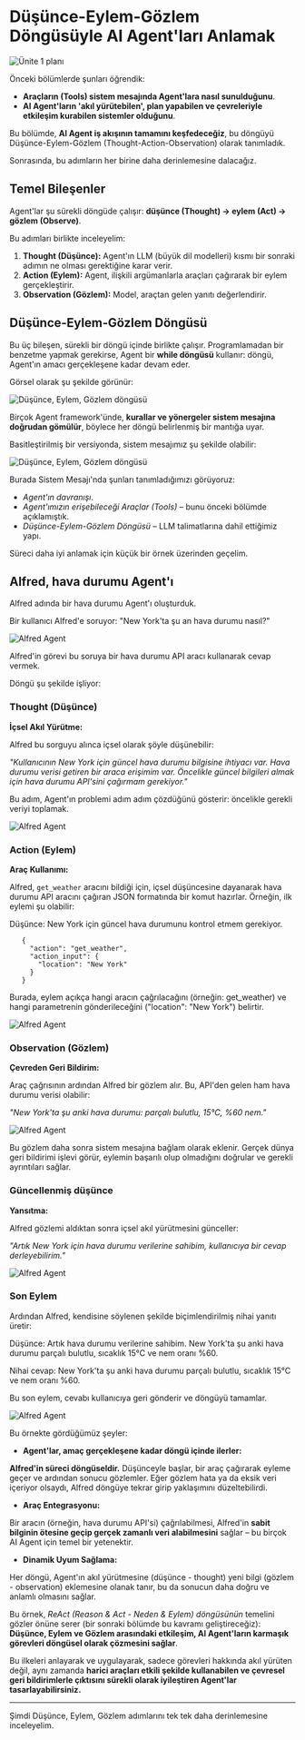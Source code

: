 # Düşünce-Eylem-Gözlem Döngüsüyle AI Agent'ları Anlamak

<img src="https://huggingface.co/datasets/agents-course/course-images/resolve/main/en/unit1/whiteboard-check-3.jpg" alt="Ünite 1 planı"/>

Önceki bölümlerde şunları öğrendik:

- **Araçların (Tools) sistem mesajında Agent'lara nasıl sunulduğunu**.
- **AI Agent'ların 'akıl yürütebilen', plan yapabilen ve çevreleriyle etkileşim kurabilen sistemler olduğunu**.

Bu bölümde, **AI Agent iş akışının tamamını keşfedeceğiz**, bu döngüyü Düşünce-Eylem-Gözlem (Thought-Action-Observation) olarak tanımladık. 

Sonrasında, bu adımların her birine daha derinlemesine dalacağız.


## Temel Bileşenler

Agent'lar şu sürekli döngüde çalışır: **düşünce (Thought) → eylem (Act) → gözlem (Observe)**.

Bu adımları birlikte inceleyelim:

1. **Thought (Düşünce):** Agent'ın LLM (büyük dil modelleri) kısmı bir sonraki adımın ne olması gerektiğine karar verir.
2. **Action (Eylem):** Agent, ilişkili argümanlarla araçları çağırarak bir eylem gerçekleştirir.
3. **Observation (Gözlem):** Model, araçtan gelen yanıtı değerlendirir.

## Düşünce-Eylem-Gözlem Döngüsü

Bu üç bileşen, sürekli bir döngü içinde birlikte çalışır. Programlamadan bir benzetme yapmak gerekirse, Agent bir **while döngüsü** kullanır: döngü, Agent'ın amacı gerçekleşene kadar devam eder.

Görsel olarak şu şekilde görünür:

<img src="https://huggingface.co/datasets/agents-course/course-images/resolve/main/en/unit1/AgentCycle.gif" alt="Düşünce, Eylem, Gözlem döngüsü"/>

Birçok Agent framework'ünde, **kurallar ve yönergeler sistem mesajına doğrudan gömülür**, böylece her döngü belirlenmiş bir mantığa uyar.

Basitleştirilmiş bir versiyonda, sistem mesajımız şu şekilde olabilir:

<img src="https://huggingface.co/datasets/agents-course/course-images/resolve/main/en/unit1/system_prompt_cycle.png" alt="Düşünce, Eylem, Gözlem döngüsü"/>

Burada Sistem Mesajı'nda şunları tanımladığımızı görüyoruz:

- *Agent'ın davranışı*.
- *Agent'ımızın erişebileceği Araçlar (Tools)* – bunu önceki bölümde açıklamıştık.
- *Düşünce-Eylem-Gözlem Döngüsü* – LLM talimatlarına dahil ettiğimiz yapı.

Süreci daha iyi anlamak için küçük bir örnek üzerinden geçelim.

## Alfred, hava durumu Agent'ı

Alfred adında bir hava durumu Agent'ı oluşturduk.

Bir kullanıcı Alfred'e soruyor: "New York'ta şu an hava durumu nasıl?"

<img src="https://huggingface.co/datasets/agents-course/course-images/resolve/main/en/unit1/alfred-agent.jpg" alt="Alfred Agent"/>

Alfred'in görevi bu soruya bir hava durumu API aracı kullanarak cevap vermek.

Döngü şu şekilde işliyor:

### Thought (Düşünce)

**İçsel Akıl Yürütme:**

Alfred bu sorguyu alınca içsel olarak şöyle düşünebilir:

*"Kullanıcının New York için güncel hava durumu bilgisine ihtiyacı var. Hava durumu verisi getiren bir araca erişimim var. Öncelikle güncel bilgileri almak için hava durumu API'sini çağırmam gerekiyor."*

Bu adım, Agent'ın problemi adım adım çözdüğünü gösterir: öncelikle gerekli veriyi toplamak.

<img src="https://huggingface.co/datasets/agents-course/course-images/resolve/main/en/unit1/alfred-agent-1.jpg" alt="Alfred Agent"/>

### Action (Eylem)

**Araç Kullanımı:**

Alfred, `get_weather` aracını bildiği için, içsel düşüncesine dayanarak hava durumu API aracını çağıran JSON formatında bir komut hazırlar. Örneğin, ilk eylemi şu olabilir:

Düşünce: New York için güncel hava durumunu kontrol etmem gerekiyor.

 ```
    {
      "action": "get_weather",
      "action_input": {
        "location": "New York"
      }
    }
 ```

Burada, eylem açıkça hangi aracın çağrılacağını (örneğin: get_weather) ve hangi parametrenin gönderileceğini ("location": "New York") belirtir.

<img src="https://huggingface.co/datasets/agents-course/course-images/resolve/main/en/unit1/alfred-agent-2.jpg" alt="Alfred Agent"/>

### Observation (Gözlem)

**Çevreden Geri Bildirim:**

Araç çağrısının ardından Alfred bir gözlem alır. Bu, API'den gelen ham hava durumu verisi olabilir:

*"New York'ta şu anki hava durumu: parçalı bulutlu, 15°C, %60 nem."*

<img src="https://huggingface.co/datasets/agents-course/course-images/resolve/main/en/unit1/alfred-agent-3.jpg" alt="Alfred Agent"/>

Bu gözlem daha sonra sistem mesajına bağlam olarak eklenir. Gerçek dünya geri bildirimi işlevi görür, eylemin başarılı olup olmadığını doğrular ve gerekli ayrıntıları sağlar.

### Güncellenmiş düşünce

**Yansıtma:**

Alfred gözlemi aldıktan sonra içsel akıl yürütmesini günceller:

*"Artık New York için hava durumu verilerine sahibim, kullanıcıya bir cevap derleyebilirim."*

<img src="https://huggingface.co/datasets/agents-course/course-images/resolve/main/en/unit1/alfred-agent-4.jpg" alt="Alfred Agent"/>

### Son Eylem

Ardından Alfred, kendisine söylenen şekilde biçimlendirilmiş nihai yanıtı üretir:

Düşünce: Artık hava durumu verilerine sahibim. New York'ta şu anki hava durumu parçalı bulutlu, sıcaklık 15°C ve nem oranı %60.

Nihai cevap: New York'ta şu anki hava durumu parçalı bulutlu, sıcaklık 15°C ve nem oranı %60.

Bu son eylem, cevabı kullanıcıya geri gönderir ve döngüyü tamamlar.

<img src="https://huggingface.co/datasets/agents-course/course-images/resolve/main/en/unit1/alfred-agent-5.jpg" alt="Alfred Agent"/>

Bu örnekte gördüğümüz şeyler:

- **Agent'lar, amaç gerçekleşene kadar döngü içinde ilerler:**

**Alfred'in süreci döngüseldir.** Düşünceyle başlar, bir araç çağırarak eyleme geçer ve ardından sonucu gözlemler. Eğer gözlem hata ya da eksik veri içeriyor olsaydı, Alfred döngüye tekrar girip yaklaşımını düzeltebilirdi.

- **Araç Entegrasyonu:**

Bir aracın (örneğin, hava durumu API'si) çağrılabilmesi, Alfred'in **sabit bilginin ötesine geçip gerçek zamanlı veri alabilmesini** sağlar – bu birçok AI Agent için temel bir yetenektir.

- **Dinamik Uyum Sağlama:**

Her döngü, Agent'ın akıl yürütmesine (düşünce - thought) yeni bilgi (gözlem - observation) eklemesine olanak tanır, bu da sonucun daha doğru ve anlamlı olmasını sağlar.

Bu örnek, *ReAct (Reason & Act - Neden & Eylem) döngüsünün* temelini gözler önüne serer (bir sonraki bölümde bu kavramı geliştireceğiz): **Düşünce, Eylem ve Gözlem arasındaki etkileşim, AI Agent'ların karmaşık görevleri döngüsel olarak çözmesini sağlar**.

Bu ilkeleri anlayarak ve uygulayarak, sadece görevleri hakkında akıl yürüten değil, aynı zamanda **harici araçları etkili şekilde kullanabilen ve çevresel geri bildirimlerle çıktısını sürekli olarak iyileştiren Agent'lar tasarlayabilirsiniz.**

---

Şimdi Düşünce, Eylem, Gözlem adımlarını tek tek daha derinlemesine inceleyelim.
